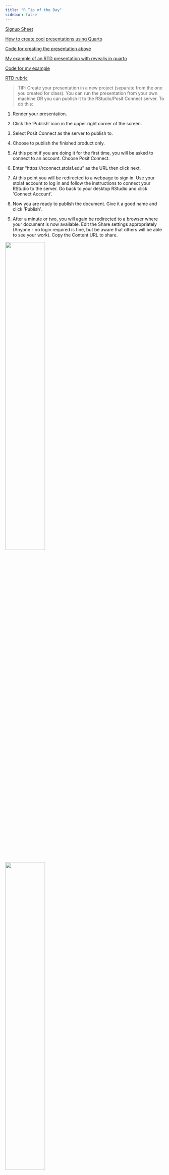 ```yaml
---
title: "R Tip of the Day"
sidebar: false
---
```

  
[Signup Sheet](https://docs.google.com/spreadsheets/d/1TXtECPHo-tuwEHmoOHzaJA7clLAPMKNg4mX0waqmvZg/edit?usp=sharing)

[How to create cool presentations using Quarto](https://rconnect.stolaf.edu/content/68441b10-fe0d-409f-9807-0464b35a6120)

[Code for creating the presentation above](https://github.com/joeroith/264_spring_2025/blob/main/quarto_presentations/revealjs-demo.qmd)

[My example of an RTD presentation with revealjs in quarto](https://rconnect.stolaf.edu/content/efd3944a-efcc-40cb-9e63-bf30780114a9)

[Code for my example](https://github.com/joeroith/264_spring_2025/blob/main/quarto_presentations/rtd_example.qmd)

[RTD rubric](https://drive.google.com/file/d/1W-IpuJvUS0x94iNdJfEmomo4tziPtvxA/view?usp=sharing)


> TIP: Create your presentation in a new project (separate from the one you created for class). You can run the presentation from your own machine OR you can publish it to the RStudio/Posit Connect server. To do this:

1. Render your presentation.

2. Click the 'Publish' icon in the upper right corner of the screen.

3. Select Posit Connect as the server to publish to.

4. Choose to publish the finished product only.

5. At this point if you are doing it for the first time, you will be asked to connect to an account. Choose Posit Connect.

6. Enter "https://rconnect.stolaf.edu" as the URL then click next.

7. At this point you will be redirected to a webpage to sign in. Use your stolaf account to log in and follow the instructions to connect your RStudio to the server. Go back to your desktop RStudio and click 'Connect Account'.

8. Now you are ready to publish the document. Give it a good name and click 'Publish'.

9. After a minute or two, you will again be redirected to a browser where your document is now available. Edit the Share settings appropriately (Anyone - no login required is fine, but be aware that others will be able to see your work). Copy the Content URL to share. 


::: {layout-ncol=2}
![](images/Posit_connect.jpg){width=50%}

![](images/publish_finished.jpg){width=50%}

![](images/posit_connect2.jpg){width=50%}

![](images/rconnect_url.jpg){width=50%}

![](images/last_step.jpg){width=50%}
:::

